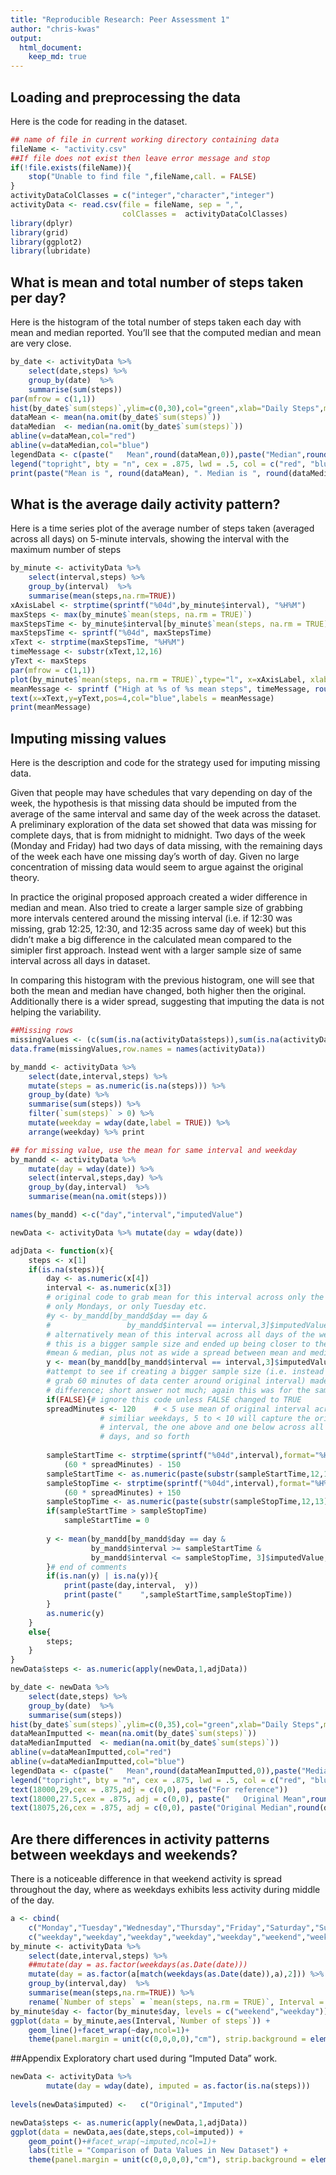 ```yaml
---
title: "Reproducible Research: Peer Assessment 1"
author: "chris-kwas"
output: 
  html_document:
    keep_md: true
---
```

## Loading and preprocessing the data
Here is the code for reading in the dataset.
```r
## name of file in current working directory containing data
fileName <- "activity.csv" 
##If file does not exist then leave error message and stop
if(!file.exists(fileName)){ 
    stop("Unable to find file ",fileName,call. = FALSE)
}
activityDataColClasses = c("integer","character","integer")
activityData <- read.csv(file = fileName, sep = ",", 
                         colClasses =  activityDataColClasses)
library(dplyr)
library(grid) 
library(ggplot2)
library(lubridate)
```

## What is mean and total number of steps taken per day?
Here is the histogram of the total number of steps taken each day with mean and median reported.  You'll see that the computed median and mean are very close.
```r
by_date <- activityData %>% 
    select(date,steps) %>%
    group_by(date)  %>%
    summarise(sum(steps))
par(mfrow = c(1,1))
hist(by_date$`sum(steps)`,ylim=c(0,30),col="green",xlab="Daily Steps",main = "Histogram of Daily Steps")
dataMean <- mean(na.omit(by_date$`sum(steps)`))
dataMedian  <- median(na.omit(by_date$`sum(steps)`))
abline(v=dataMean,col="red")
abline(v=dataMedian,col="blue")
legendData <- c(paste("   Mean",round(dataMean,0)),paste("Median",round(dataMedian,0)))
legend("topright", bty = "n", cex = .875, lwd = .5, col = c("red", "blue"), xjust = 0, legend = legendData)
print(paste("Mean is ", round(dataMean), ". Median is ", round(dataMedian), ".",sep=""))
```

## What is the average daily activity pattern?
Here is a time series plot of the average number of steps taken (averaged across all days) on 5-minute intervals, showing the interval with the maximum number of steps
```r
by_minute <- activityData %>%
    select(interval,steps) %>%
    group_by(interval)  %>%
    summarise(mean(steps,na.rm=TRUE))
xAxisLabel <- strptime(sprintf("%04d",by_minute$interval), "%H%M")
maxSteps <- max(by_minute$`mean(steps, na.rm = TRUE)`)
maxStepsTime <- by_minute$interval[by_minute$`mean(steps, na.rm = TRUE)` == maxSteps]
maxStepsTime <- sprintf("%04d", maxStepsTime)
xText <- strptime(maxStepsTime, "%H%M")
timeMessage <- substr(xText,12,16)
yText <- maxSteps 
par(mfrow = c(1,1))
plot(by_minute$`mean(steps, na.rm = TRUE)`,type="l", x=xAxisLabel, xlab="Time", ylab="Steps", main="Average Daily Activity")
meanMessage <- sprintf ("High at %s of %s mean steps", timeMessage, round(maxSteps))
text(x=xText,y=yText,pos=4,col="blue",labels = meanMessage)
print(meanMessage)
```

## Imputing missing values
Here is the description and code for the strategy used for imputing missing data.

Given that people may have schedules that vary depending on day of the week, the hypothesis is that missing data should be imputed from the average of the same interval and same day of the week across the dataset.  A preliminary exploration of the data set showed that data was missing for complete days, that is from midnight to midnight.  Two days of the week (Monday and Friday) had two days of data missing, with the remaining days of the week each have one missing day's worth of day.  Given no large concentration of missing data would seem to argue against the original theory.

In practice the original proposed approach created a wider difference in median and mean.  Also tried to create a larger sample size of grabbing more intervals centered around the missing interval (i.e. if 12:30 was missing, grab 12:25, 12:30, and 12:35 across same day of week) but this didn't make a big difference in the calculated mean compared to the simipler first approach.  Instead went with a larger sample size of same interval across all days in dataset.

In comparing this histogram with the previous histogram, one will see that both the mean and median have changed, both higher then the original.  Additionally there is a wider spread, suggesting that imputing the data is not helping the variability. 

```r
##Missing rows
missingValues <- (c(sum(is.na(activityData$steps)),sum(is.na(activityData$interval)),sum(is.na(activityData$date))))
data.frame(missingValues,row.names = names(activityData))

by_mandd <- activityData %>%
    select(date,interval,steps) %>%
    mutate(steps = as.numeric(is.na(steps))) %>%
    group_by(date) %>%
    summarise(sum(steps)) %>%
    filter(`sum(steps)` > 0) %>%
    mutate(weekday = wday(date,label = TRUE)) %>%
    arrange(weekday) %>% print

## for missing value, use the mean for same interval and weekday
by_mandd <- activityData %>%
    mutate(day = wday(date)) %>%
    select(interval,steps,day) %>%
    group_by(day,interval)  %>%
    summarise(mean(na.omit(steps)))

names(by_mandd) <-c("day","interval","imputedValue")

newData <- activityData %>% mutate(day = wday(date))

adjData <- function(x){
    steps <- x[1]
    if(is.na(steps)){
        day <- as.numeric(x[4])
        interval <- as.numeric(x[3])
        # original code to grab mean for this interval across only the same weekday
        # only Mondays, or only Tuesday etc.
        #y <- by_mandd[by_mandd$day == day & 
        #                 by_mandd$interval == interval,3]$imputedValue
        # alternatively mean of this interval across all days of the week
        # this is a bigger sample size and ended up being closer to the original 
        #mean & median, plus not as wide a spread between mean and median, used this
        y <- mean(by_mandd[by_mandd$interval == interval,3]$imputedValue)
        #attempt to see if creating a bigger sample size (i.e. instead of 5 minutes 
        # grab 60 minutes of data center around original interval) made big
        # difference; short answer not much; again this was for the same day of week
        if(FALSE){# ignore this code unless FALSE changed to TRUE
        spreadMinutes <- 120    # < 5 use mean of original interval across all
                    # similiar weekdays, 5 to < 10 will capture the original
                    # interval, the one above and one below across all similiar
                    # days, and so forth
        
        sampleStartTime <- strptime(sprintf("%04d",interval),format="%H%M") -
            (60 * spreadMinutes) - 150
        sampleStartTime <- as.numeric(paste(substr(sampleStartTime,12,13),                                                substr(sampleStartTime,15,16),sep=""))
        sampleStopTime <- strptime(sprintf("%04d",interval),format="%H%M") +
            (60 * spreadMinutes) + 150
        sampleStopTime <- as.numeric(paste(substr(sampleStopTime,12,13),                                                substr(sampleStopTime,15,16),sep=""))
        if(sampleStartTime > sampleStopTime)
            sampleStartTime = 0
        
        y <- mean(by_mandd[by_mandd$day == day &
                  by_mandd$interval >= sampleStartTime &
                  by_mandd$interval <= sampleStopTime, 3]$imputedValue,na.rm=TRUE)
        }# end of comments
        if(is.nan(y) | is.na(y)){
            print(paste(day,interval,  y))
            print(paste("    ",sampleStartTime,sampleStopTime))
        }
        as.numeric(y)
    }
    else{
        steps;
    }
}
newData$steps <- as.numeric(apply(newData,1,adjData))

by_date <- newData %>% 
    select(date,steps) %>%
    group_by(date)  %>%
    summarise(sum(steps))
hist(by_date$`sum(steps)`,ylim=c(0,35),col="green",xlab="Daily Steps",main = "Histogram of Daily Steps with Imputed Data")
dataMeanImputted <- mean(na.omit(by_date$`sum(steps)`))
dataMedianImputted  <- median(na.omit(by_date$`sum(steps)`))
abline(v=dataMeanImputted,col="red")
abline(v=dataMedianImputted,col="blue")
legendData <- c(paste("   Mean",round(dataMeanImputted,0)),paste("Median",round(dataMedianImputted,0)))
legend("topright", bty = "n", cex = .875, lwd = .5, col = c("red", "blue"), xjust = 0, legend = legendData) 
text(18000,29,cex = .875,adj = c(0,0), paste("For reference"))
text(18000,27.5,cex = .875, adj = c(0,0), paste("   Original Mean",round(dataMean,0)))
text(18075,26,cex = .875, adj = c(0,0), paste("Original Median",round(dataMedian,0)))
```

## Are there differences in activity patterns between weekdays and weekends?

There is a noticeable difference in that weekend activity is spread throughout the day, where as weekdays exhibits less activity during middle of the day.
```r

a <- cbind(
    c("Monday","Tuesday","Wednesday","Thursday","Friday","Saturday","Sunday"),
    c("weekday","weekday","weekday","weekday","weekday","weekend","weekend"))
by_minute <- activityData %>%
    select(date,interval,steps) %>%
    ##mutate(day = as.factor(weekdays(as.Date(date)))
    mutate(day = as.factor(a[match(weekdays(as.Date(date)),a),2])) %>%
    group_by(interval,day)  %>%
    summarise(mean(steps,na.rm=TRUE)) %>%
    rename(`Number of steps` = `mean(steps, na.rm = TRUE)`, Interval = interval) 
by_minute$day <- factor(by_minute$day, levels = c("weekend","weekday"))
ggplot(data = by_minute,aes(Interval,`Number of steps`)) + 
    geom_line()+facet_wrap(~day,ncol=1)+
    theme(panel.margin = unit(c(0,0,0,0),"cm"), strip.background = element_rect(fill="lightpink"))

```


##Appendix
Exploratory chart used during "Imputed Data" work.

```r
newData <- activityData %>%
        mutate(day = wday(date), imputed = as.factor(is.na(steps))) 
       
levels(newData$imputed) <-   c("Original","Imputed")

newData$steps <- as.numeric(apply(newData,1,adjData))
ggplot(data = newData,aes(date,steps,col=imputed)) + 
    geom_point()+#facet_wrap(~imputed,ncol=1)+
    labs(title = "Comparison of Data Values in New Dataset") +
    theme(panel.margin = unit(c(0,0,0,0),"cm"), strip.background = element_rect(fill="lightpink"))
```
